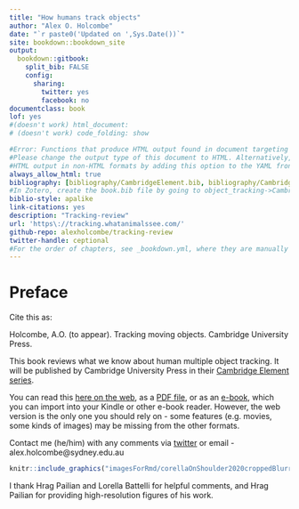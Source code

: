 ```yaml
--- 
title: "How humans track objects"
author: "Alex O. Holcombe"
date: "`r paste0('Updated on ',Sys.Date())`"
site: bookdown::bookdown_site
output:
  bookdown::gitbook:
    split_bib: FALSE
    config:
      sharing:
        twitter: yes
        facebook: no
documentclass: book
lof: yes
#(doesn't work) html_document:
# (doesn't work) code_folding: show

#Error: Functions that produce HTML output found in document targeting latex output.
#Please change the output type of this document to HTML. Alternatively, you can allow
#HTML output in non-HTML formats by adding this option to the YAML front-matter of your rmarkdown file:
always_allow_html: true
bibliography: [bibliography/CambridgeElement.bib, bibliography/CambridgeElementNewestAdditions.bib, bibliography/packages.bib]
#In Zotero, create the book.bib file by going to object_tracking->CambridgeElement, select all items, right-click->Export items->BetterBibTex
biblio-style: apalike
link-citations: yes
description: "Tracking-review"
url: 'https\://tracking.whatanimalssee.com/'
github-repo: alexholcombe/tracking-review
twitter-handle: ceptional
#For the order of chapters, see _bookdown.yml, where they are manually specified
---
```

<!--other titles: Tracking moving objects, How humans track objects -->

# Preface {-}

Cite this as:

Holcombe, A.O. (to appear). Tracking moving objects. Cambridge University Press.

This book reviews what we know about human multiple object tracking. It will be published by Cambridge University Press in their [Cambridge Element series](https://www.cambridge.org/core/what-we-publish/elements/elements-in-perception).

You can read this [here on the web](https://tracking.whatanimalssee.com/index.html), as a [PDF file](bookdown-demo.pdf), or as an [e-book](bookdown-demo.epub), which you can import into your Kindle or other e-book reader.  However, the web version is the only one you should rely on - some features (e.g. movies, some kinds of images) may be missing from the other formats.

Contact me (he/him) with any comments via [twitter](https://twitter.com/ceptional) or email - alex.holcombe@sydney.edu.au

```r
knitr::include_graphics("imagesForRmd/corellaOnShoulder2020croppedBlurredByAdobeOnline.jpg")
```

I thank Hrag Pailian and Lorella Battelli for helpful comments, and Hrag Pailian for providing high-resolution figures of his work.

<!--Reviewers: Hyona/Pailian/Saiki for identity chapter; Piers Howe / John Palmer/Daniel Little for serial/parallel; Srimant Tripathy for sensory memory -->

<!-- To launch CANVAS VIDEOS, I tried looking at the private hyperlink within the Canvas page and used
https://www.url-encode-decode.com to unescape the characters, but that yields failed launch:

[canvas video](https://sydney.instructuremedia.com/lti/launch?custom_arc_display_download=true&custom_arc_launch_type=embed&custom_arc_media_id=83d5fa8f-2601-4cde-8500-16b22da451f4-79254)

This doesn't work either:
[Canvas video](https://sydney.instructuremedia.com/embed/83d5fa8f-2601-4cde-8500-16b22da451f4-79254)
-->
<!-- CANVAS quizzes - I can't see any way to make external links work, even for a Canvas Commons quiz, it takes you to a bizarro Canvas login https://lor.instructure.com/resources/76da8b14c91a40d885c6fe0452bf33f4?shared -->

<!--Wordcount
From R environment, execute the following after eliminating the references, although it will also count code perhaps?
wordcountaddin::word_count('tracking-review.Rmd')
-->

<!--
```theorem
For a right triangle, if $c$ denotes the length of the hypotenuse
```
-->
